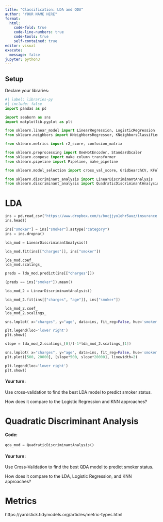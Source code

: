 ```yaml
---
title: "Classification: LDA and QDA"
author: "YOUR NAME HERE"
format: 
  html:
    code-fold: true
    code-line-numbers: true
    code-tools: true
    self-contained: true
editor: visual
execute:
  message: false
jupyter: python3
---
```


## Setup

Declare your libraries:


```python
#| label: libraries-py
#| include: false
import pandas as pd

import seaborn as sns
import matplotlib.pyplot as plt

from sklearn.linear_model import LinearRegression, LogisticRegression
from sklearn.neighbors import KNeighborsRegressor, KNeighborsClassifier

from sklearn.metrics import r2_score, confusion_matrix

from sklearn.preprocessing import OneHotEncoder, StandardScaler
from sklearn.compose import make_column_transformer
from sklearn.pipeline import Pipeline, make_pipeline

from sklearn.model_selection import cross_val_score, GridSearchCV, KFold

from sklearn.discriminant_analysis import LinearDiscriminantAnalysis
from sklearn.discriminant_analysis import QuadraticDiscriminantAnalysis
```

# LDA


```python
ins = pd.read_csv("https://www.dropbox.com/s/bocjjyo1ehr5auz/insurance.csv?dl=1")
ins.head()
```

```python
ins["smoker"] = ins["smoker"].astype("category")
ins = ins.dropna()
```


```python
lda_mod = LinearDiscriminantAnalysis()
```


```python
lda_mod.fit(ins[["charges"]], ins["smoker"])

lda_mod.coef_
lda_mod.scalings_
```


```python
preds = lda_mod.predict(ins[["charges"]])

(preds == ins["smoker"]).mean()

```


```python
lda_mod_2 = LinearDiscriminantAnalysis()

lda_mod_2.fit(ins[["charges", "age"]], ins["smoker"])

lda_mod_2.coef_
lda_mod_2.scalings_
```

```python
sns.lmplot( x="charges", y="age", data=ins, fit_reg=False, hue='smoker', legend=False)

plt.legend(loc='lower right')
plt.show()
```

```python

slope = lda_mod_2.scalings_[0]/(-1*lda_mod_2.scalings_[1])

sns.lmplot( x="charges", y="age", data=ins, fit_reg=False, hue='smoker', legend=False)
plt.plot([500, 20000], [slope*500, slope*20000], linewidth=2)

plt.legend(loc='lower right')
plt.show()

```





#### Your turn:

Use cross-validation to find the best LDA model to predict smoker status.

How does it compare to the Logistic Regression and KNN approaches?

# Quadratic Discriminant Analysis

#### Code:


```python
qda_mod = QuadraticDiscriminantAnalysis()
```

#### Your turn:

Use Cross-Validation to find the best QDA model to predict smoker status.

How does it compare to the LDA, Logistic Regression, and KNN approaches?

# Metrics

https://yardstick.tidymodels.org/articles/metric-types.html

